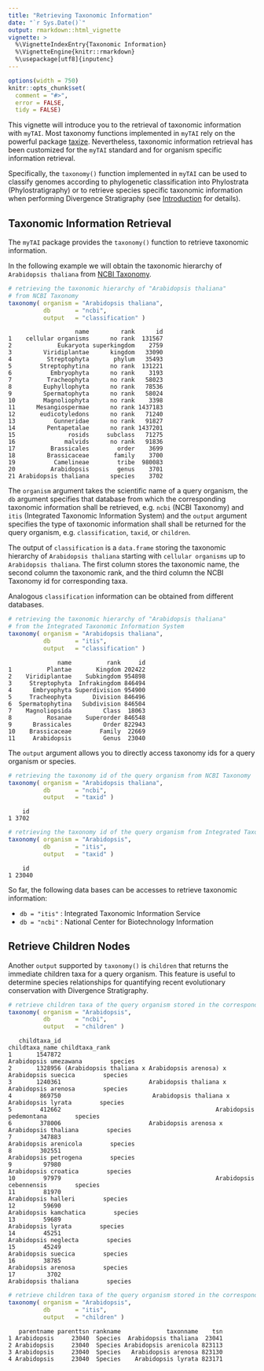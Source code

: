 ```yaml
---
title: "Retrieving Taxonomic Information"
date: "`r Sys.Date()`"
output: rmarkdown::html_vignette
vignette: >
  %\VignetteIndexEntry{Taxonomic Information}
  %\VignetteEngine{knitr::rmarkdown}
  %\usepackage[utf8]{inputenc}
---
```


```r
options(width = 750)
knitr::opts_chunk$set(
  comment = "#>",
  error = FALSE,
  tidy = FALSE)
```


This vignette will introduce you to the retrieval of taxonomic information with `myTAI`. 
Most taxonomy functions implemented in `myTAI` rely on the powerful package [taxize](http://cran.r-project.org/web/packages/taxize/index.html).
Nevertheless, taxonomic information retrieval has been customized for the `myTAI` standard
and for organism specific information retrieval.

Specifically, the `taxonomy()` function implemented in `myTAI` can be used to classify genomes
according to phylogenetic classification into Phylostrata (Phylostratigraphy) or to retrieve species specific taxonomic information when performing Divergence Stratigraphy (see [Introduction](https://github.com/HajkD/myTAI/blob/master/vignettes/Introduction.Rmd) for details).


## Taxonomic Information Retrieval

The `myTAI` package provides the `taxonomy()` function to retrieve taxonomic information.


In the following example we will obtain the taxonomic hierarchy of `Arabidopsis thaliana` from [NCBI Taxonomy](http://www.ncbi.nlm.nih.gov/taxonomy).


```r
# retrieving the taxonomic hierarchy of "Arabidopsis thaliana"
# from NCBI Taxonomy
taxonomy( organism = "Arabidopsis thaliana", 
          db       = "ncbi",
          output   = "classification" )

```

```
                   name         rank      id
1    cellular organisms      no rank  131567
2             Eukaryota superkingdom    2759
3         Viridiplantae      kingdom   33090
4          Streptophyta       phylum   35493
5        Streptophytina      no rank  131221
6           Embryophyta      no rank    3193
7          Tracheophyta      no rank   58023
8         Euphyllophyta      no rank   78536
9         Spermatophyta      no rank   58024
10        Magnoliophyta      no rank    3398
11      Mesangiospermae      no rank 1437183
12       eudicotyledons      no rank   71240
13           Gunneridae      no rank   91827
14         Pentapetalae      no rank 1437201
15               rosids     subclass   71275
16              malvids      no rank   91836
17          Brassicales        order    3699
18         Brassicaceae       family    3700
19           Camelineae        tribe  980083
20          Arabidopsis        genus    3701
21 Arabidopsis thaliana      species    3702
```

The `organism` argument takes the scientific name of a query organism, the `db` argument
specifies that database from which the corresponding taxonomic information shall be retrieved,
e.g. `ncbi` (NCBI Taxonomy) and `itis` (Integrated Taxonomic Information System) and the `output` argument specifies the type of taxonomic information
shall shall be returned for the query organism, e.g. `classification`, `taxid`, or `children`.

The output of `classification` is a `data.frame` storing the taxonomic hierarchy of `Arabidopsis thaliana`
starting with `cellular organisms` up to `Arabidopsis thaliana`. The first column stores the taxonomic name,
the second column the taxonomic rank, and the third column the NCBI Taxonomy id for corresponding taxa.

Analogous `classification` information can be obtained from different databases.


```r
# retrieving the taxonomic hierarchy of "Arabidopsis thaliana"
# from the Integrated Taxonomic Information System
taxonomy( organism = "Arabidopsis thaliana", 
          db       = "itis",
          output   = "classification" )

```

```
              name          rank     id
1          Plantae       Kingdom 202422
2    Viridiplantae    Subkingdom 954898
3     Streptophyta  Infrakingdom 846494
4      Embryophyta Superdivision 954900
5     Tracheophyta      Division 846496
6  Spermatophytina   Subdivision 846504
7    Magnoliopsida         Class  18063
8          Rosanae    Superorder 846548
9      Brassicales         Order 822943
10    Brassicaceae        Family  22669
11     Arabidopsis         Genus  23040
```

The `output` argument allows you to directly access taxonomy ids for a query organism or species.

```r
# retrieving the taxonomy id of the query organism from NCBI Taxonomy
taxonomy( organism = "Arabidopsis thaliana", 
          db       = "ncbi", 
          output   = "taxid" )
```

```
    id
1 3702
```

```r
# retrieving the taxonomy id of the query organism from Integrated Taxonomic Information Service
taxonomy( organism = "Arabidopsis", 
          db       = "itis", 
          output   = "taxid" )
```

```
    id
1 23040
```

So far, the following data bases can be accesses to retrieve taxonomic information:

* `db = "itis"` : Integrated Taxonomic Information Service
* `db = "ncbi"` : National Center for Biotechnology Information


## Retrieve Children Nodes

Another `output` supported by `taxonomy()` is `children` that returns the immediate children taxa
for a query organism. This feature is useful to determine species relationships for quantifying recent evolutionary conservation with Divergence Stratigraphy. 

```r
# retrieve children taxa of the query organism stored in the correspondning database
taxonomy( organism = "Arabidopsis", 
          db       = "ncbi", 
          output   = "children" )
```

```
   childtaxa_id                                                     childtaxa_name childtaxa_rank
1       1547872                                              Arabidopsis umezawana        species
2       1328956 (Arabidopsis thaliana x Arabidopsis arenosa) x Arabidopsis suecica        species
3       1240361                         Arabidopsis thaliana x Arabidopsis arenosa        species
4        869750                          Arabidopsis thaliana x Arabidopsis lyrata        species
5        412662                                            Arabidopsis pedemontana        species
6        378006                         Arabidopsis arenosa x Arabidopsis thaliana        species
7        347883                                              Arabidopsis arenicola        species
8        302551                                              Arabidopsis petrogena        species
9         97980                                               Arabidopsis croatica        species
10        97979                                            Arabidopsis cebennensis        species
11        81970                                                Arabidopsis halleri        species
12        59690                                             Arabidopsis kamchatica        species
13        59689                                                 Arabidopsis lyrata        species
14        45251                                               Arabidopsis neglecta        species
15        45249                                                Arabidopsis suecica        species
16        38785                                                Arabidopsis arenosa        species
17         3702                                               Arabidopsis thaliana        species
```

```r
# retrieve children taxa of the query organism stored in the correspondning database
taxonomy( organism = "Arabidopsis", 
          db       = "itis", 
          output   = "children" )
```

```
   parentname parenttsn rankname             taxonname    tsn
1 Arabidopsis     23040  Species  Arabidopsis thaliana  23041
2 Arabidopsis     23040  Species Arabidopsis arenicola 823113
3 Arabidopsis     23040  Species   Arabidopsis arenosa 823130
4 Arabidopsis     23040  Species    Arabidopsis lyrata 823171
```